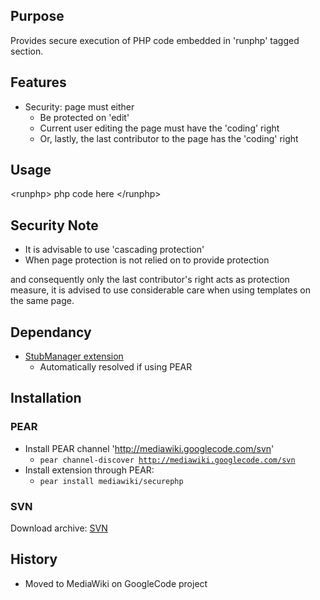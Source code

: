 {{Extension
|name        = SecurePHP
|status      = stable
|type1       = tag
|type2       = user rights
|author      = [[user:jldupont|Jean-Lou Dupont]]
|image       =
|version     = 1.0.0
|update      =
|mediawiki   = 1.10 1.11
|download    = see Installation
|readme      =
|changelog   = See SVN ($Id: SecurePHP.php 782 2007-09-16 01:22:37Z jeanlou.dupont $)
|description = 
|parameters  =
|rights      =
|example     =
}}
== Purpose==
Provides secure execution of PHP code embedded in 'runphp' tagged section.

== Features ==
* Security: page must either
** Be protected on 'edit'
** Current user editing the page must have the 'coding' right
** Or, lastly, the last contributor to the page has the 'coding' right

== Usage ==
<nowiki><runphp> php code here </runphp></nowiki>

== Security Note ==
* It is advisable to use 'cascading protection'
* When page protection is not relied on to provide protection 
and consequently only the last contributor's right acts as protection measure, it is advised to use
considerable care when using templates on the same page.

== Dependancy ==
* [[Extension:StubManager|StubManager extension]]
** Automatically resolved if using PEAR

== Installation ==
=== PEAR ===
* Install PEAR channel 'http://mediawiki.googlecode.com/svn'
** <code>pear channel-discover http://mediawiki.googlecode.com/svn</code>
* Install extension through PEAR:
** <code>pear install mediawiki/securephp</code>
=== SVN ===
Download archive: [http://mediawiki.googlecode.com/svn/tags/SecurePHP/ SVN]

== History ==
* Moved to MediaWiki on GoogleCode project
